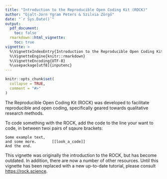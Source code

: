 ```yaml
---
title: "Introduction to the Reproducible Open Coding Kit (ROCK)"
author: "Gjalt-Jorn Ygram Peters & Szilvia Zörgő"
date: "`r Sys.Date()`"
output:
  pdf_document:
    toc: false
  rmarkdown::html_vignette:
    toc: true
vignette: >
  %\VignetteIndexEntry{Introduction to the Reproducible Open Coding Kit (ROCK)}
  %\VignetteEngine{knitr::rmarkdown}
  %\VignetteEncoding{UTF-8}
  %\usepackage[utf8]{inputenc}
---
```


```r
knitr::opts_chunk$set(
  collapse = TRUE,
  comment = "#>"
)
```

The Reproducible Open Coding Kit (ROCK) was developed to facilitate reproducible and open coding, specifically geared towards qualitative research methods.

To code something with the ROCK, add the code to the line your want to code, in between twoi pairs of sqaure brackets:

```
Some example text,
and some more.       [[look_a_code]]
And the end.
```

This vignette was originally the introduction to the ROCK, but has become outdated. In addition, there are now a number of other resources. Until this vignette has been replaced with a new up-to-date tutorial, please consult [https://rock.science](https://rock.science).

